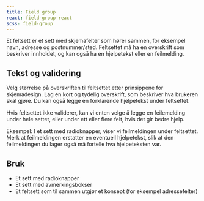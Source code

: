 ```yaml
---
title: Field group
react: field-group-react
scss: field-group
---
```



<Ingress>
    Et feltsett er et sett med skjemafelter som hører sammen, for eksempel navn, adresse og postnummer/sted. Feltsettet
    må ha en overskrift som beskriver innholdet, og kan også ha en hjelpetekst eller en feilmelding.
</Ingress>
<ComponentExample
    component={Example}
    knobs={{
        boolProps: ["Kompakt", "Med hjelpetekst", "Med feil"],
        choiceProps: [
            {
                name: "Variant",
                values: ["small", "medium", "large"],
                defaultValue: 1,
            },
        ],
    }}
/>

## Tekst og validering

Velg størrelse på overskriften til feltsettet etter prinsippene for skjemadesign. Lag en kort og tydelig overskrift, som beskriver hva brukeren skal gjøre. Du kan også legge en forklarende hjelpetekst under feltsettet.

Hvis feltsettet ikke validerer, kan vi enten velge å legge en feilemelding under hele settet, eller under ett eller flere felt, hvis det gir bedre hjelp.

Eksempel:
I et sett med radioknapper, viser vi feilmeldingen under feltsettet. Merk at feilmeldingen erstatter en eventuell hjelpetekst, slik at den feilmeldingen du lager også må fortelle hva hjelpeteksten var.

## Bruk

-   Et sett med radioknapper
-   Et sett med avmerkingsbokser
-   Et feltsett som til sammen utgjør et konsept (for eksempel adressefelter)
